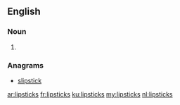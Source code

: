==English==

===Noun===
{{head|en|plural}}

# {{plural of|lipstick|lang=en|nocat=1}}

===Anagrams===
* [[slipstick#English|slipstick]]

[[ar:lipsticks]]
[[fr:lipsticks]]
[[ku:lipsticks]]
[[my:lipsticks]]
[[nl:lipsticks]]